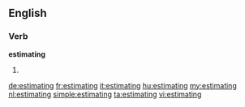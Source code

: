 ==English==

===Verb===
'''estimating'''
# {{present participle of|estimate}}

[[de:estimating]]
[[fr:estimating]]
[[it:estimating]]
[[hu:estimating]]
[[my:estimating]]
[[nl:estimating]]
[[simple:estimating]]
[[ta:estimating]]
[[vi:estimating]]
